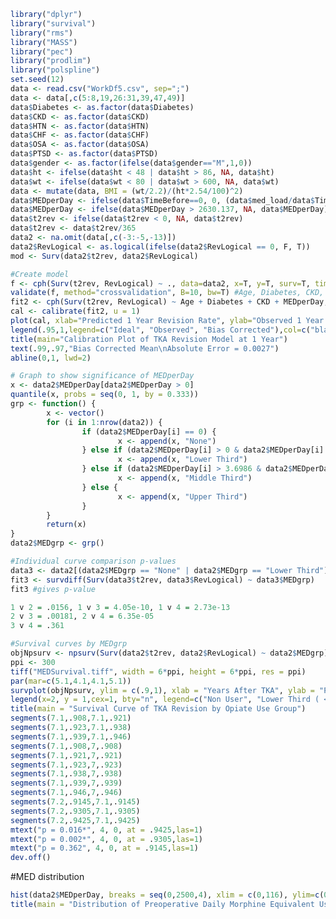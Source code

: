 
```r
library("dplyr")
library("survival")
library("rms")
library("MASS")
library("pec")
library("prodlim")
library("polspline")
set.seed(12)
data <- read.csv("WorkDf5.csv", sep=";")
data <- data[,c(5:8,19,26:31,39,47,49)]
data$Diabetes <- as.factor(data$Diabetes)
data$CKD <- as.factor(data$CKD)
data$HTN <- as.factor(data$HTN)
data$CHF <- as.factor(data$CHF)
data$OSA <- as.factor(data$OSA)
data$PTSD <- as.factor(data$PTSD)
data$gender <- as.factor(ifelse(data$gender=="M",1,0))
data$ht <- ifelse(data$ht < 48 | data$ht > 86, NA, data$ht)
data$wt <- ifelse(data$wt < 80 | data$wt > 600, NA, data$wt)
data <- mutate(data, BMI = (wt/2.2)/(ht*2.54/100)^2)
data$MEDperDay <- ifelse(data$TimeBefore==0, 0, (data$med_load/data$TimeBefore)/(365/12))
data$MEDperDay <- ifelse(data$MEDperDay > 2630.137, NA, data$MEDperDay)
data$t2rev <- ifelse(data$t2rev < 0, NA, data$t2rev)
data$t2rev <- data$t2rev/365
data2 <- na.omit(data[,c(-3:-5,-13)])
data2$RevLogical <- as.logical(ifelse(data2$RevLogical == 0, F, T))
mod <- Surv(data2$t2rev, data2$RevLogical)

#Create model
f <- cph(Surv(t2rev, RevLogical) ~ ., data=data2, x=T, y=T, surv=T, time.inc=1)
validate(f, method="crossvalidation", B=10, bw=T) #Age, Diabetes, CKD, MEDperDay
fit2 <- cph(Surv(t2rev, RevLogical) ~ Age + Diabetes + CKD + MEDperDay, data=data2, x=T, y=T, surv=T, time.inc=1)
cal <- calibrate(fit2, u = 1)
plot(cal, xlab="Predicted 1 Year Revision Rate", ylab="Observed 1 Year Revision Rate", subtitle=F, riskdist=T, lwd=2, ylim=c(0.95,1), xlim=c(.95,1), scat1d.opts=list(side=1, frac=.1),col=c(2,3))
legend(.95,1,legend=c("Ideal", "Observed", "Bias Corrected"),col=c("black", "red", "blue"),lty=1,lwd=2,bty="n",y.intersp=.5)
title(main="Calibration Plot of TKA Revision Model at 1 Year")
text(.99,.97,"Bias Corrected Mean\nAbsolute Error = 0.0027")
abline(0,1, lwd=2)

# Graph to show significance of MEDperDay
x <- data2$MEDperDay[data2$MEDperDay > 0]
quantile(x, probs = seq(0, 1, by = 0.333))
grp <- function() {
        x <- vector()
        for (i in 1:nrow(data2)) {
                if (data2$MEDperDay[i] == 0) {
                        x <- append(x, "None")
                } else if (data2$MEDperDay[i] > 0 & data2$MEDperDay[i] < 3.6986) {
                        x <- append(x, "Lower Third")
                } else if (data2$MEDperDay[i] > 3.6986 & data2$MEDperDay[i] < 14.0900) {
                        x <- append(x, "Middle Third")
                } else {
                        x <- append(x, "Upper Third")
                }  
        }
        return(x)
}
data2$MEDgrp <- grp()

#Individual curve comparison p-values
data3 <- data2[(data2$MEDgrp == "None" | data2$MEDgrp == "Lower Third"),]
fit3 <- survdiff(Surv(data3$t2rev, data3$RevLogical) ~ data3$MEDgrp)
fit3 #gives p-value

1 v 2 = .0156, 1 v 3 = 4.05e-10, 1 v 4 = 2.73e-13
2 v 3 = .00181, 2 v 4 = 6.35e-05
3 v 4 = .361

#Survival curves by MEDgrp
objNpsurv <- npsurv(Surv(data2$t2rev, data2$RevLogical) ~ data2$MEDgrp)
ppi <- 300
tiff("MEDSurvival.tiff", width = 6*ppi, height = 6*ppi, res = ppi)
par(mar=c(5.1,4.1,4.1,5.1))
survplot(objNpsurv, ylim = c(.9,1), xlab = "Years After TKA", ylab = "Percent of TKAs Unrevised", conf.type="log-log", levels.only=T, conf="none", lty = c(2,5,1,4), col = c(2,3,1,4), lwd = 3, time.inc=1, label.curves=F)
legend(x=2, y = 1,cex=1, bty="n", legend=c("Non User", "Lower Third ( < 3.7 MED/ day)", "Middle Third (3.7-14.1 MED/ day)", "Upper Third ( > 14.1 MED/ day)"), col = c(1,2,3,4), lty = c(1,2,5,4), lwd=3, y.intersp=.5)
title(main = "Survival Curve of TKA Revision by Opiate Use Group")
segments(7.1,.908,7.1,.921)
segments(7.1,.923,7.1,.938)
segments(7.1,.939,7.1,.946)
segments(7.1,.908,7,.908)
segments(7.1,.921,7,.921)
segments(7.1,.923,7,.923)
segments(7.1,.938,7,.938)
segments(7.1,.939,7,.939)
segments(7.1,.946,7,.946)
segments(7.2,.9145,7.1,.9145)
segments(7.2,.9305,7.1,.9305)
segments(7.2,.9425,7.1,.9425)
mtext("p = 0.016*", 4, 0, at = .9425,las=1)
mtext("p = 0.002*", 4, 0, at = .9305,las=1)
mtext("p = 0.362", 4, 0, at = .9145,las=1)
dev.off()
```

#MED distribution
```r
hist(data2$MEDperDay, breaks = seq(0,2500,4), xlim = c(0,116), ylim=c(0,.16), freq = F, main = "", xlab = "Daily Oral Morphine Equivalents (mg)", ylab = "Percent of Cohort", col = "grey")
title(main = "Distribution of Preoperative Daily Morphine Equivalent Use")
```
